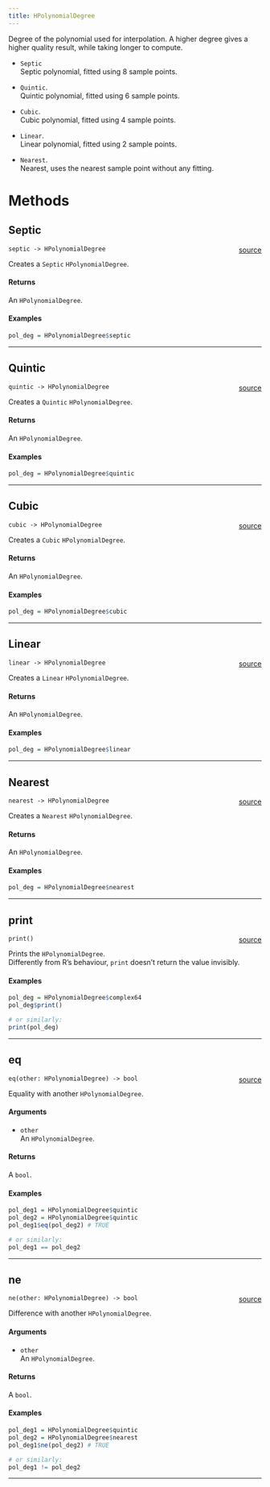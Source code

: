 ```yaml
---
title: HPolynomialDegree
---
```


Degree of the polynomial used for interpolation. A higher degree gives a higher quality result, while taking longer to compute. \

* `Septic` \
Septic polynomial, fitted using 8 sample points. \

* `Quintic`. \
Quintic polynomial, fitted using 6 sample points. \

* `Cubic`. \
Cubic polynomial, fitted using 4 sample points. \

* `Linear`. \
Linear polynomial, fitted using 2 sample points. \

* `Nearest`. \
Nearest, uses the nearest sample point without any fitting. \

# Methods

## Septic

`septic -> HPolynomialDegree` <span style="float: right;"> [source](https://www.github.com/daniellga/harmonium/blob/master/r-harmonium/src/rust/src/./rust/src/hpolynomialdegree.rs#L55) </span> \

Creates a `Septic` `HPolynomialDegree`. \

#### Returns

An `HPolynomialDegree`.

#### Examples

```r
pol_deg = HPolynomialDegree$septic
```

_________

## Quintic

`quintic -> HPolynomialDegree` <span style="float: right;"> [source](https://www.github.com/daniellga/harmonium/blob/master/r-harmonium/src/rust/src/./rust/src/hpolynomialdegree.rs#L78) </span> \

Creates a `Quintic` `HPolynomialDegree`. \

#### Returns

An `HPolynomialDegree`.

#### Examples

```r
pol_deg = HPolynomialDegree$quintic
```

_________

## Cubic

`cubic -> HPolynomialDegree` <span style="float: right;"> [source](https://www.github.com/daniellga/harmonium/blob/master/r-harmonium/src/rust/src/./rust/src/hpolynomialdegree.rs#L101) </span> \

Creates a `Cubic` `HPolynomialDegree`. \

#### Returns

An `HPolynomialDegree`.

#### Examples

```r
pol_deg = HPolynomialDegree$cubic
```

_________

## Linear

`linear -> HPolynomialDegree` <span style="float: right;"> [source](https://www.github.com/daniellga/harmonium/blob/master/r-harmonium/src/rust/src/./rust/src/hpolynomialdegree.rs#L124) </span> \

Creates a `Linear` `HPolynomialDegree`. \

#### Returns

An `HPolynomialDegree`.

#### Examples

```r
pol_deg = HPolynomialDegree$linear
```

_________

## Nearest

`nearest -> HPolynomialDegree` <span style="float: right;"> [source](https://www.github.com/daniellga/harmonium/blob/master/r-harmonium/src/rust/src/./rust/src/hpolynomialdegree.rs#L147) </span> \

Creates a `Nearest` `HPolynomialDegree`. \

#### Returns

An `HPolynomialDegree`.

#### Examples

```r
pol_deg = HPolynomialDegree$nearest
```

_________

## print

`print()` <span style="float: right;"> [source](https://www.github.com/daniellga/harmonium/blob/master/r-harmonium/src/rust/src/./rust/src/hpolynomialdegree.rs#L171) </span> \

Prints the `HPolynomialDegree`. \
Differently from R's behaviour, `print` doesn't return the value invisibly. \

#### Examples

```r
pol_deg = HPolynomialDegree$complex64
pol_deg$print()

# or similarly:
print(pol_deg)
```

_________

## eq

`eq(other: HPolynomialDegree) -> bool` <span style="float: right;"> [source](https://www.github.com/daniellga/harmonium/blob/master/r-harmonium/src/rust/src/./rust/src/hpolynomialdegree.rs#L204) </span> \

Equality with another `HPolynomialDegree`.

#### Arguments

* `other` \
An `HPolynomialDegree`. \

#### Returns

A `bool`.

#### Examples

```r
pol_deg1 = HPolynomialDegree$quintic
pol_deg2 = HPolynomialDegree$quintic
pol_deg1$eq(pol_deg2) # TRUE

# or similarly:
pol_deg1 == pol_deg2
```

_________

## ne

`ne(other: HPolynomialDegree) -> bool` <span style="float: right;"> [source](https://www.github.com/daniellga/harmonium/blob/master/r-harmonium/src/rust/src/./rust/src/hpolynomialdegree.rs#L237) </span> \

Difference with another `HPolynomialDegree`.

#### Arguments

* `other` \
An `HPolynomialDegree`. \

#### Returns

A `bool`.

#### Examples

```r
pol_deg1 = HPolynomialDegree$quintic
pol_deg2 = HPolynomialDegree$nearest
pol_deg1$ne(pol_deg2) # TRUE

# or similarly:
pol_deg1 != pol_deg2
```

_________
